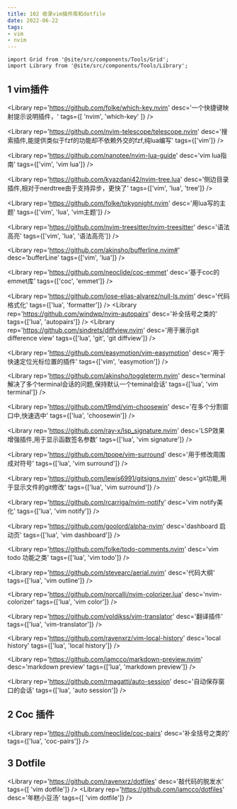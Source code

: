 ```yaml
---
title: 102 收录vim插件库和dotfile
date: 2022-06-22
tags:
- vim
- nvim
---
```



```mdx-code-block
import Grid from '@site/src/components/Tools/Grid';
import Library from '@site/src/components/Tools/Library';
```

## 1 vim插件
<Grid>

<Library
rep='https://github.com/folke/which-key.nvim'
desc='一个快捷键映射提示说明插件，'
tags={[ 'nvim', 'which-key' ]}
/>

<Library
rep='https://github.com/nvim-telescope/telescope.nvim'
desc='搜索插件,能提供类似于fzf的功能却不依赖外交的fzf,纯lua编写'
tags={['vim']}
/>

<Library
rep='https://github.com/nanotee/nvim-lua-guide'
desc='vim lua指南'
tags={['vim', 'vim lua']}
/>

<Library
rep='https://github.com/kyazdani42/nvim-tree.lua'
desc='侧边目录插件,相对于nerdtree由于支持异步，更快了'
tags={['vim', 'lua', 'tree']}
/>

<Library
rep='https://github.com/folke/tokyonight.nvim'
desc='用lua写的主题'
tags={['vim', 'lua', 'vim主题']}
/>

<Library
rep='https://github.com/nvim-treesitter/nvim-treesitter'
desc='语法高亮'
tags={['vim', 'lua', '语法高亮']}
/>

<Library
rep='https://github.com/akinsho/bufferline.nvim#'
desc='bufferLine'
tags={['vim', 'lua']}
/>

<Library
rep='https://github.com/neoclide/coc-emmet'
desc='基于coc的emmet库'
tags={['coc', 'emmet']}
/>

<Library
rep='https://github.com/jose-elias-alvarez/null-ls.nvim'
desc='代码格式化'
tags={['lua', 'formatter']}
/>
<Library
rep='https://github.com/windwp/nvim-autopairs'
desc='补全括号之类的'
tags={['lua', 'autopairs']}
/>
<Library
rep='https://github.com/sindrets/diffview.nvim'
desc='用于展示git difference view'
tags={['lua', 'git', 'git diffview']}
/>

<Library
rep='https://github.com/easymotion/vim-easymotion'
desc='用于快速定位光标位置的插件'
tags={['vim', 'easymotion']}
/>

<Library
rep='https://github.com/akinsho/toggleterm.nvim'
desc='terminal 解决了多个terminal会话的问题,保持默认一个teminal会话'
tags={['lua', 'vim terminal']}
/>

<Library
rep='https://github.com/t9md/vim-choosewin'
desc='在多个分割窗口中,快速选中'
tags={['lua', 'choosewin']}
/>

<Library
rep='https://github.com/ray-x/lsp_signature.nvim'
desc='LSP效果增强插件,用于显示函数签名参数'
tags={['lua', 'vim signature']}
/>

<Library
rep='https://github.com/tpope/vim-surround'
desc='用于修改周围成对符号'
tags={['lua', 'vim surround']}
/>

<Library
rep='https://github.com/lewis6991/gitsigns.nvim'
desc='git功能,用于显示文件的git修改'
tags={['lua', 'vim surround']}
/>

<Library
rep='https://github.com/rcarriga/nvim-notify'
desc='vim notify美化'
tags={['lua', 'vim notify']}
/>

<Library
rep='https://github.com/goolord/alpha-nvim'
desc='dashboard 启动页'
tags={['lua', 'vim dashboard']}
/>

<Library
rep='https://github.com/folke/todo-comments.nvim'
desc='vim todo 功能之类'
tags={['lua', 'vim todo']}
/>

<Library
rep='https://github.com/stevearc/aerial.nvim'
desc='代码大纲'
tags={['lua', 'vim outline']}
/>

<Library
rep='https://github.com/norcalli/nvim-colorizer.lua'
desc='nvim-colorizer'
tags={['lua', 'vim color']}
/>

<Library
rep='https://github.com/voldikss/vim-translator'
desc='翻译插件'
tags={['lua', 'vim-translator']}
/>

<Library
rep='https://github.com/ravenxrz/vim-local-history'
desc='local history'
tags={['lua', 'local history']}
/>

<Library
rep='https://github.com/iamcco/markdown-preview.nvim'
desc='markdown preview'
tags={['lua', 'markdown preview']}
/>

<Library
rep='https://github.com/rmagatti/auto-session'
desc='自动保存窗口的会话'
tags={['lua', 'auto session']}
/>

</Grid>

## 2 Coc 插件

<Grid>

<Library
rep='https://github.com/neoclide/coc-pairs'
desc='补全括号之类的'
tags={['lua', 'coc-pairs']}
/>

</Grid>


## 3 Dotfile

<Grid>

<Library
rep='https://github.com/ravenxrz/dotfiles'
desc='敲代码的脱发水'
tags={[ 'vim dotfile']}
/>
<Library
rep='https://github.com/iamcco/dotfiles'
desc='年糕小豆汤'
tags={[ 'vim dotfile']}
/>

</Grid>
